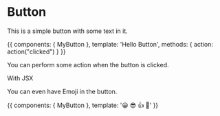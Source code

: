 
<Meta title="MDX / Button" component={MyButton} />

# Button

<ArgsTable of={MyButton} />

This is a simple button with some text in it.

<Canvas>
  <Story name="With Text">
    {{
        components: { MyButton },
        template: '<my-button @click="action">Hello Button</my-button>',
        methods: { action: action("clicked") }
    }}
  </Story>
</Canvas>

You can perform some action when the button is clicked.

<Canvas>
  <RMyButton onClick={linkTo('Button', 'With Some Emoji')}>With JSX</RMyButton>
</Canvas>

You can even have Emoji in the button.

<Canvas>
  <Story name="With Some Emoji">
    {{
        components: { MyButton },
        template: '<my-button>😀 😎 👍 💯</my-button>'
    }}
  </Story>
</Canvas>